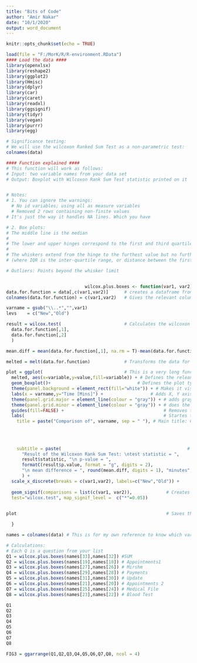 ---
title: "Bits of Code"
author: "Amir Nakar"
date: "10/1/2020"
output: word_document
---

```{r setup, include=FALSE}
knitr::opts_chunk$set(echo = TRUE)
```

```{r, include=FALSE}
load(file = "F:/MorK/R/R-environment.RData")
#### Load the data ####
library(openxlsx)
library(reshape2)
library(ggplot2)
library(Hmisc) 
library(dplyr)
library(car)
library(caret)
library(readxl)
library(ggsignif)
library(tidyr)
library(vegan)
library(purrr)
library(egg)

```
 

```{r message=FALSE}
# Significance testing: 
# We will use the wilcoxon Ranked Sum Test as a non-parametric test:
colnames(data)

#### Function explained ####
# This function will work as follows: 
# Input: two variable names from your data set
# Output: Boxplot with Wilcoxon Rank Sum Test statistic printed on it


# Notes: 
# 1. You can ignore the warnings: 
  # No id variables; using all as measure variables
  # Removed 2 rows containing non-finite values
# It's just the way it handles NA lines. Which you have

# 2. Box plots: 
# The middle line is the median
# 
# The lower and upper hinges correspond to the first and third quartiles
#  
# The whiskers extend from the hinge to the furthest value but no further than 1.5 * IQR from the hinge 
# (where IQR is the inter-quartile range, or distance between the first and third quartiles). 

# Outliers: Points beyond the whisker limit


                              wilcox.plus.boxes <- function(var1, var2) {  # Defines the function requiring two parameters
data.for.function = data[,c(var1,var2)]      # creates a dataframe from your data which is only the two parameters you chose
colnames(data.for.function) = c(var1,var2)   # Gives the relevant columns names (for later)

varname = gsub("\\..*","",var1)
levs    = c("New","Old")

result = wilcox.test(                        # Calculates the wilcoxon test between the two variables
  data.for.function[,1],
  data.for.function[,2]
  ) 

mean.diff = mean(data.for.function[,1], na.rm = T)-mean(data.for.function[,2],na.rm = T)

melted = melt(data.for.function)             # Transforms the data for ggplot

plot = ggplot(                               # This is a very long function to create the plot
  melted, aes(x=variable,y=value,fill=variable)) + # Defines the releant data
  geom_boxplot()+                                 # Defines the plot type as Box Plot
  theme(panel.background = element_rect(fill="white")) + # Makes it visually clean
  labs(x = varname,y="Time [Mins]") +                  # Adds X, Y axis labels
  theme(panel.grid.major = element_line(colour = "gray")) + # adds gray lines on the Y axis
  theme(panel.grid.minor = element_line(colour = "gray")) + # does the same
  guides(fill=FALSE) +                                      # Removes the legend (not needed for this)
  labs(                                                     # Startes to create the complicated titles
    title = paste("Comparison of", varname, sep = " "), # Main title: Comparison between the two variables
    
    
    
    
    subtitle = paste(                                                # Subtitle: gives the different statistics pasted together
      "Result of the Wilcoxon Rank Sum Test: \ntest statistic = ", 
      result$statistic, "\n p-value = ", 
      formatC(result$p.value, format = "g", digits = 2), 
      "\n mean difference = ", round(mean.diff, digits = 1), "minutes", sep = " " )
      ) + 
  scale_x_discrete(breaks = c(var1,var2), labels=c("New","Old")) +
  
  geom_signif(comparisons = list(c(var1, var2)),             # Creates a significance star when the pvalue<0.05
  test="wilcox.test", map_signif_level =  c("*"=0.05))
  

plot                                                         # Saves the final plot 

  }

names = colnames(data) # This is for my own reference to know which variables need to be tabulated

# Calculations:
# Each Q is a question from your list
Q1 = wilcox.plus.boxes(names[33],names[32]) #SUM
Q2 = wilcox.plus.boxes(names[19],names[18]) # Appointments1
Q3 = wilcox.plus.boxes(names[27],names[26]) # Mirshm
Q4 = wilcox.plus.boxes(names[29],names[28]) # Payments
Q5 = wilcox.plus.boxes(names[31],names[30]) # Update
Q6 = wilcox.plus.boxes(names[21],names[20]) # Appointments 2
Q7 = wilcox.plus.boxes(names[25],names[24]) # Medical File
Q8 = wilcox.plus.boxes(names[23],names[22]) # Blood Test

```

```{r message=FALSE}
Q1
Q2
Q3
Q4
Q5
Q6
Q7
Q8

FIG3 = ggarrange(Q1,Q2,Q3,Q4,Q5,Q6,Q7,Q8, ncol = 4)
```
